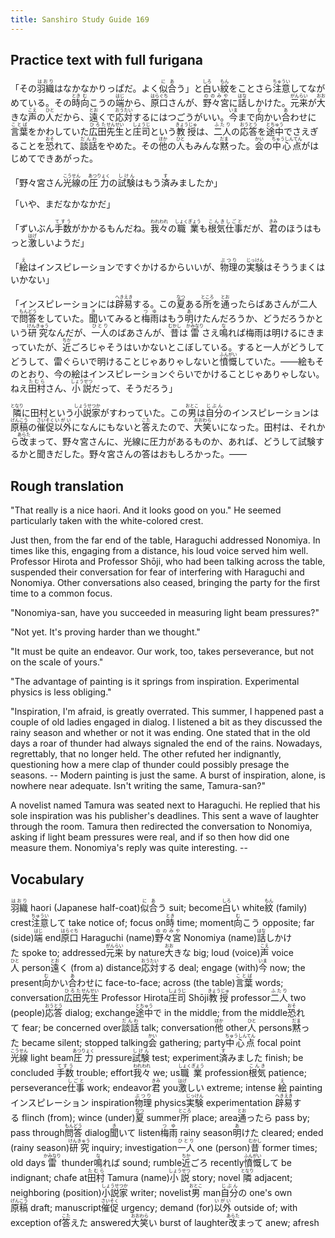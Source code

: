```yaml
---
title: Sanshiro Study Guide 169
---
```


## Practice text with full furigana

<p>
「その<ruby><rb>羽織</rb><rt>はおり</rt></ruby>はなかなかりっぱだ。よく<ruby><rb>似合</rb><rt>にあ</rt></ruby>う」と<ruby><rb>白</rb><rt>しろ</rt></ruby>い<ruby><rb>紋</rb><rt>もん</rt></ruby>をことさら<ruby><rb>注意</rb><rt>ちゅうい</rt></ruby>してながめている。その<ruby><rb>時</rb><rt>とき</rt></ruby><ruby><rb>向</rb><rt>む</rt></ruby>こうの<ruby><rb>端</rb><rt>はじ</rt></ruby>から、<ruby><rb>原口</rb><rt>はらぐち</rt></ruby>さんが、<ruby><rb>野々宮</rb><rt>ののみや</rt></ruby>に<ruby><rb>話</rb><rt>はな</rt></ruby>しかけた。<ruby><rb>元来</rb><rt>がんらい</rt></ruby>が<ruby><rb>大</rb><rt>おお</rt></ruby>きな<ruby><rb>声</rb><rt>こえ</rt></ruby>の<ruby><rb>人</rb><rt>ひと</rt></ruby>だから、<ruby><rb>遠</rb><rt>とお</rt></ruby>くで<ruby><rb>応対</rb><rt>おうたい</rt></ruby>するにはつごうがいい。<ruby><rb>今</rb><rt>いま</rt></ruby>まで<ruby><rb>向</rb><rt>む</rt></ruby>かい<ruby><rb>合</rb><rt>あ</rt></ruby>わせに<ruby><rb>言葉</rb><rt>ことば</rt></ruby>をかわしていた<ruby><rb>広田</rb><rt>ひろた</rt></ruby><ruby><rb>先生</rb><rt>せんせい</rt></ruby>と<ruby><rb>庄司</rb><rt>しょうじ</rt></ruby>という<ruby><rb>教授</rb><rt>きょうじゅ</rt></ruby>は、<ruby><rb>二人</rb><rt>ふたり</rt></ruby>の<ruby><rb>応答</rb><rt>おうとう</rt></ruby>を<ruby><rb>途中</rb><rt>とちゅう</rt></ruby>でさえぎることを<ruby><rb>恐</rb><rt>おそ</rt></ruby>れて、<ruby><rb>談話</rb><rt>だんわ</rt></ruby>をやめた。その<ruby><rb>他</rb><rt>ほか</rt></ruby>の<ruby><rb>人</rb><rt>ひと</rt></ruby>もみんな<ruby><rb>黙</rb><rt>だま</rt></ruby>った。<ruby><rb>会</rb><rt>かい</rt></ruby>の<ruby><rb>中心点</rb><rt>ちゅうしんてん</rt></ruby>がはじめてできあがった。
</p>

<p>
「野々宮さん<ruby><rb>光線</rb><rt>こうせん</rt></ruby>の<ruby><rb>圧力</rb><rt>あつりょく</rt></ruby>の<ruby><rb>試験</rb><rt>しけん</rt></ruby>はもう<ruby><rb>済</rb><rt>す</rt></ruby>みましたか」
</p>

「いや、まだなかなかだ」

<p>
「ずいぶん<ruby><rb>手数</rb><rt>てすう</rt></ruby>がかかるもんだね。<ruby><rb>我々</rb><rt>われわれ</rt></ruby>の<ruby><rb>職業</rb><rt>しょくぎょう</rt></ruby>も<ruby><rb>根気</rb><rt>こんき</rt></ruby><ruby><rb>仕事</rb><rt>しごと</rt></ruby>だが、<ruby><rb>君</rb><rt>きみ</rt></ruby>のほうはもっと<ruby><rb>激</rb><rt>はげ</rt></ruby>しいようだ」
</p>

<p>
「<ruby><rb>絵</rb><rt>え</rt></ruby>はインスピレーションですぐかけるからいいが、<ruby><rb>物理</rb><rt>ぶつり</rt></ruby>の<ruby><rb>実験</rb><rt>じっけん</rt></ruby>はそううまくはいかない」
</p>

<p>
「インスピレーションには<ruby><rb>辟易</rb><rt>へきえき</rt></ruby>する。この<ruby><rb>夏</rb><rt>なつ</rt></ruby>ある<ruby><rb>所</rb><rt>ところ</rt></ruby>を<ruby><rb>通</rb><rt>とお</rt></ruby>ったらばあさんが二人で<ruby><rb>問答</rb><rt>もんどう</rt></ruby>をしていた。<ruby><rb>聞</rb><rt>き</rt></ruby>いてみると<ruby><rb>梅雨</rb><rt>つゆ</rt></ruby>はもう<ruby><rb>明</rb><rt>あ</rt></ruby>けたんだろうか、どうだろうかという<ruby><rb>研究</rb><rt>けんきゅう</rt></ruby>なんだが、<ruby><rb>一人</rb><rt>ひとり</rt></ruby>のばあさんが、<ruby><rb>昔</rb><rt>むかし</rt></ruby>は<ruby><rb>雷</rb><rt>かみなり</rt></ruby>さえ<ruby><rb>鳴</rb><rt>な</rt></ruby>れば梅雨は明けるにきまっていたが、<ruby><rb>近</rb><rt>ちか</rt></ruby>ごろじゃそうはいかないとこぼしている。すると一人がどうしてどうして、雷ぐらいで明けることじゃありゃしないと<ruby><rb>憤慨</rb><rt>ふんがい</rt></ruby>していた。――絵もそのとおり、今の絵はインスピレーションぐらいでかけることじゃありゃしない。ねえ<ruby><rb>田村</rb><rt>たむら</rt></ruby>さん、<ruby><rb>小説</rb><rt>しょうせつ</rt></ruby>だって、そうだろう」
</p>

<p>
<ruby><rb>隣</rb><rt>となり</rt></ruby>に田村という<ruby><rb>小説家</rb><rt>しょうせつか</rt></ruby>がすわっていた。この<ruby><rb>男</rb><rt>おとこ</rt></ruby>は<ruby><rb>自分</rb><rt>じぶん</rt></ruby>のインスピレーションは<ruby><rb>原稿</rb><rt>げんこう</rt></ruby>の<ruby><rb>催促</rb><rt>さいそく</rt></ruby><ruby><rb>以外</rb><rt>いがい</rt></ruby>になんにもないと<ruby><rb>答</rb><rt>こた</rt></ruby>えたので、<ruby><rb>大笑</rb><rt>おおわら</rt></ruby>いになった。田村は、それから<ruby><rb>改</rb><rt>あらた</rt></ruby>まって、野々宮さんに、光線に圧力があるものか、あれば、どうして試験するかと聞きだした。野々宮さんの答はおもしろかった。――
</p>


## Rough translation

"That really is a nice haori. And it looks good on you." He seemed particularly taken with the white-colored crest. 

Just then, from the far end of the table, Haraguchi addressed Nonomiya. In times like this, engaging from a distance, his loud voice served him well. Professor Hirota and Professor Shōji, who had been talking across the table, suspended their conversation for fear of interfering with Haraguchi and Nonomiya. Other conversations also ceased, bringing the party for the first time to a common focus.

"Nonomiya-san, have you succeeded in measuring light beam pressures?"

"Not yet. It's proving harder than we thought."

"It must be quite an endeavor. Our work, too, takes perseverance, but not on the scale of yours."

"The advantage of painting is it springs from inspiration. Experimental physics is less obliging."

"Inspiration, I'm afraid, is greatly overrated. This summer, I happened past a couple of old ladies engaged in dialog. I listened a bit as they discussed the rainy season and whether or not it was ending. One stated that in the old days a roar of thunder had always signaled the end of the rains. Nowadays, regrettably, that no longer held. The other refuted her indignantly, questioning how a mere clap of thunder could possibly presage the seasons. -- Modern painting is just the same. A burst of inspiration, alone, is nowhere near adequate. Isn't writing the same, Tamura-san?"

A novelist named Tamura was seated next to Haraguchi. He replied that his sole inspiration was his publisher's deadlines. This sent a wave of laughter through the room. Tamura then redirected the conversation to Nonomiya, asking if light beam pressures were real, and if so then how did one measure them. Nonomiya's reply was quite interesting. --    


## Vocabulary

<p>
<span class="vocabstudy"><ruby><rb>羽織</rb><rt>はおり</rt></ruby>&nbsp;haori (Japanese half-coat)</span><span class="vocabstudy"><ruby><rb>似合</rb><rt>にあ</rt></ruby>う&nbsp;suit; become</span><span class="vocabstudy"><ruby><rb>白</rb><rt>しろ</rt></ruby>い&nbsp;white</span><span class="vocabstudy"><ruby><rb>紋</rb><rt>もん</rt></ruby>&nbsp;(family) crest</span><span class="vocabstudy"><ruby><rb>注意</rb><rt>ちゅうい</rt></ruby>して&nbsp;take notice of; focus on</span><span class="vocabstudy"><ruby><rb>時</rb><rt>とき</rt></ruby>&nbsp;time; moment</span><span class="vocabstudy"><ruby><rb>向</rb><rt>む</rt></ruby>こう&nbsp;opposite; far (side)</span><span class="vocabstudy"><ruby><rb>端</rb><rt>はじ</rt></ruby>&nbsp;end</span><span class="vocabstudy"><ruby><rb>原口</rb><rt>はらぐち</rt></ruby>&nbsp;Haraguchi (name)</span><span class="vocabstudy"><ruby><rb>野々宮</rb><rt>ののみや</rt></ruby>&nbsp;Nonomiya (name)</span><span class="vocabstudy"><ruby><rb>話</rb><rt>はな</rt></ruby>しかけた&nbsp;spoke to; addressed</span><span class="vocabstudy"><ruby><rb>元来</rb><rt>がんらい</rt></ruby>&nbsp;by nature</span><span class="vocabstudy"><ruby><rb>大</rb><rt>おお</rt></ruby>きな&nbsp;big; loud (voice)</span><span class="vocabstudy"><ruby><rb>声</rb><rt>こえ</rt></ruby>&nbsp;voice</span><span class="vocabstudy"><ruby><rb>人</rb><rt>ひと</rt></ruby>&nbsp;person</span><span class="vocabstudy"><ruby><rb>遠</rb><rt>とお</rt></ruby>く&nbsp;(from a) distance</span><span class="vocabstudy"><ruby><rb>応対</rb><rt>おうたい</rt></ruby>する&nbsp;deal; engage (with)</span><span class="vocabstudy"><ruby><rb>今</rb><rt>いま</rt></ruby>&nbsp;now; the present</span><span class="vocabstudy"><ruby><rb>向</rb><rt>む</rt></ruby>かい<ruby><rb>合</rb><rt>あ</rt></ruby>わせに&nbsp;face-to-face; across (the table)</span><span class="vocabstudy"><ruby><rb>言葉</rb><rt>ことば</rt></ruby>&nbsp;words; conversation</span><span class="vocabstudy"><ruby><rb>広田</rb><rt>ひろた</rt></ruby><ruby><rb>先生</rb><rt>せんせい</rt></ruby>&nbsp;Professor Hirota</span><span class="vocabstudy"><ruby><rb>庄司</rb><rt>しょうじ</rt></ruby>&nbsp;Shōji</span><span class="vocabstudy"><ruby><rb>教授</rb><rt>きょうじゅ</rt></ruby>&nbsp;professor</span><span class="vocabstudy"><ruby><rb>二人</rb><rt>ふたり</rt></ruby>&nbsp;two (people)</span><span class="vocabstudy"><ruby><rb>応答</rb><rt>おうとう</rt></ruby>&nbsp;dialog; exchange</span><span class="vocabstudy"><ruby><rb>途中</rb><rt>とちゅう</rt></ruby>で&nbsp;in the middle; from the middle</span><span class="vocabstudy"><ruby><rb>恐</rb><rt>おそ</rt></ruby>れて&nbsp;fear; be concerned over</span><span class="vocabstudy"><ruby><rb>談話</rb><rt>だんわ</rt></ruby>&nbsp;talk; conversation</span><span class="vocabstudy"><ruby><rb>他</rb><rt>ほか</rt></ruby>&nbsp;other</span><span class="vocabstudy"><ruby><rb>人</rb><rt>ひと</rt></ruby>&nbsp;persons</span><span class="vocabstudy"><ruby><rb>黙</rb><rt>だま</rt></ruby>った&nbsp;became silent; stopped talking</span><span class="vocabstudy"><ruby><rb>会</rb><rt>かい</rt></ruby>&nbsp;gathering; party</span><span class="vocabstudy"><ruby><rb>中心点</rb><rt>ちゅうしんてん</rt></ruby>&nbsp;focal point</span>
<span class="vocabstudy"><ruby><rb>光線</rb><rt>こうせん</rt></ruby>&nbsp;light beam</span><span class="vocabstudy"><ruby><rb>圧力</rb><rt>あつりょく</rt></ruby>&nbsp;pressure</span><span class="vocabstudy"><ruby><rb>試験</rb><rt>しけん</rt></ruby>&nbsp;test; experiment</span><span class="vocabstudy"><ruby><rb>済</rb><rt>す</rt></ruby>みました&nbsp;finish; be concluded</span>
<span class="vocabstudy"><ruby><rb>手数</rb><rt>てすう</rt></ruby>&nbsp;trouble; effort</span><span class="vocabstudy"><ruby><rb>我々</rb><rt>われわれ</rt></ruby>&nbsp;we; us</span><span class="vocabstudy"><ruby><rb>職業</rb><rt>しょくぎょう</rt></ruby>&nbsp;profession</span><span class="vocabstudy"><ruby><rb>根気</rb><rt>こんき</rt></ruby>&nbsp;patience; perseverance</span><span class="vocabstudy"><ruby><rb>仕事</rb><rt>しごと</rt></ruby>&nbsp;work; endeavor</span><span class="vocabstudy"><ruby><rb>君</rb><rt>きみ</rt></ruby>&nbsp;you</span><span class="vocabstudy"><ruby><rb>激</rb><rt>はげ</rt></ruby>しい&nbsp;extreme; intense</span>
<span class="vocabstudy"><ruby><rb>絵</rb><rt>え</rt></ruby>&nbsp;painting</span><span class="vocabstudy">インスピレーション&nbsp;inspiration</span><span class="vocabstudy"><ruby><rb>物理</rb><rt>ぶつり</rt></ruby>&nbsp;physics</span><span class="vocabstudy"><ruby><rb>実験</rb><rt>じっけん</rt></ruby>&nbsp;experimentation</span>
<span class="vocabstudy"><ruby><rb>辟易</rb><rt>へきえき</rt></ruby>する&nbsp;flinch (from); wince (under)</span><span class="vocabstudy"><ruby><rb>夏</rb><rt>なつ</rt></ruby>&nbsp;summer</span><span class="vocabstudy"><ruby><rb>所</rb><rt>ところ</rt></ruby>&nbsp;place; area</span><span class="vocabstudy"><ruby><rb>通</rb><rt>とお</rt></ruby>ったら&nbsp;pass by; pass through</span><span class="vocabstudy"><ruby><rb>問答</rb><rt>もんどう</rt></ruby>&nbsp;dialog</span><span class="vocabstudy"><ruby><rb>聞</rb><rt>き</rt></ruby>いて&nbsp;listen</span><span class="vocabstudy"><ruby><rb>梅雨</rb><rt>つゆ</rt></ruby>&nbsp;rainy season</span><span class="vocabstudy"><ruby><rb>明</rb><rt>あ</rt></ruby>けた&nbsp;cleared; ended (rainy season)</span><span class="vocabstudy"><ruby><rb>研究</rb><rt>けんきゅう</rt></ruby>&nbsp;inquiry; investigation</span><span class="vocabstudy"><ruby><rb>一人</rb><rt>ひとり</rt></ruby>&nbsp;one (person)</span><span class="vocabstudy"><ruby><rb>昔</rb><rt>むかし</rt></ruby>&nbsp;former times; old days</span><span class="vocabstudy"><ruby><rb>雷</rb><rt>かみなり</rt></ruby>&nbsp;thunder</span><span class="vocabstudy"><ruby><rb>鳴</rb><rt>な</rt></ruby>れば&nbsp;sound; rumble</span><span class="vocabstudy"><ruby><rb>近</rb><rt>ちか</rt></ruby>ごろ&nbsp;recently</span><span class="vocabstudy"><ruby><rb>憤慨</rb><rt>ふんがい</rt></ruby>して&nbsp;be indignant; chafe at</span><span class="vocabstudy"><ruby><rb>田村</rb><rt>たむら</rt></ruby>&nbsp;Tamura (name)</span><span class="vocabstudy"><ruby><rb>小説</rb><rt>しょうせつ</rt></ruby>&nbsp;story; novel</span>
<span class="vocabstudy"><ruby><rb>隣</rb><rt>となり</rt></ruby>&nbsp;adjacent; neighboring (position)</span><span class="vocabstudy"><ruby><rb>小説家</rb><rt>しょうせつか</rt></ruby>&nbsp;writer; novelist</span><span class="vocabstudy"><ruby><rb>男</rb><rt>おとこ</rt></ruby>&nbsp;man</span><span class="vocabstudy"><ruby><rb>自分</rb><rt>じぶん</rt></ruby>の&nbsp;one's own</span><span class="vocabstudy"><ruby><rb>原稿</rb><rt>げんこう</rt></ruby>&nbsp;draft; manuscript</span><span class="vocabstudy"><ruby><rb>催促</rb><rt>さいそく</rt></ruby>&nbsp;urgency; demand (for)</span><span class="vocabstudy"><ruby><rb>以外</rb><rt>いがい</rt></ruby>&nbsp;outside of; with exception of</span><span class="vocabstudy"><ruby><rb>答</rb><rt>こた</rt></ruby>えた&nbsp;answered</span><span class="vocabstudy"><ruby><rb>大笑</rb><rt>おおわら</rt></ruby>い&nbsp;burst of laughter</span><span class="vocabstudy"><ruby><rb>改</rb><rt>あらた</rt></ruby>まって&nbsp;anew; afresh</span>
</p>
